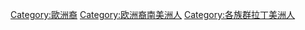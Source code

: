 [[Category:歐洲裔|Category:歐洲裔]]
[[Category:欧洲裔南美洲人|Category:欧洲裔南美洲人]]
[[Category:各族群拉丁美洲人|Category:各族群拉丁美洲人]]